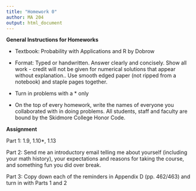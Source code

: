 ```yaml
---
title: "Homework 0"
author: MA 204
output: html_document
---
```


**General Instructions for Homeworks**

- Textbook: 	Probability with Applications and R by Dobrow

- Format: 	Typed or handwritten. Answer clearly and concisely. Show all work - credit will not be given for numerical solutions that appear without explanation.. Use smooth edged paper (not ripped from a notebook) and staple pages together.

- Turn in problems with a * only

- On the top of every homework, write the names of everyone you collaborated with in doing problems. All students, staff and faculty are bound by the Skidmore College Honor Code.


**Assignment**

Part 1: 1.9, 1.10*, 1.13

Part 2: Send me an introductory email telling me about yourself (including your math history), your expectations and reasons for taking the course, and something fun you did over break. 

Part 3: Copy down each of the reminders in Appendix D (pp. 462/463) and turn in with Parts 1 and 2

